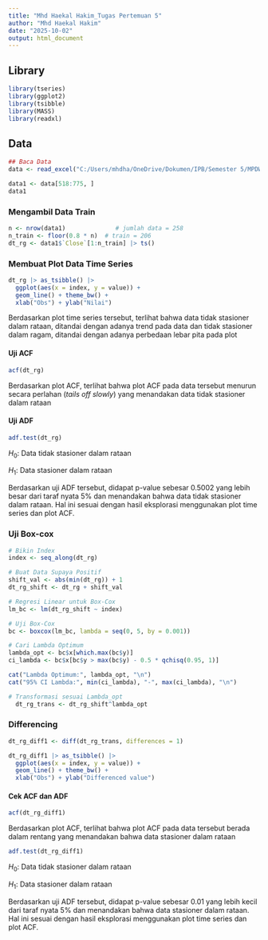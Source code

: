 ```yaml
---
title: "Mhd Haekal Hakim_Tugas Pertemuan 5"
author: "Mhd Haekal Hakim"
date: "2025-10-02"
output: html_document
---
```


## Library

```r
library(tseries)
library(ggplot2)
library(tsibble)
library(MASS)
library(readxl)
```

## Data

```r
## Baca Data
data <- read_excel("C:/Users/mhdha/OneDrive/Dokumen/IPB/Semester 5/MPDW/JKSE_Close_Weekly.xlsx")

data1 <- data[518:775, ]
data1
```

### Mengambil Data Train

```r
n <- nrow(data1)              # jumlah data = 258
n_train <- floor(0.8 * n)  # train = 206
dt_rg <- data1$`Close`[1:n_train] |> ts()
```

### Membuat Plot Data Time Series

```r
dt_rg |> as_tsibble() |> 
  ggplot(aes(x = index, y = value)) +
  geom_line() + theme_bw() +
  xlab("Obs") + ylab("Nilai")
```

Berdasarkan plot time series tersebut, terlihat bahwa data tidak stasioner dalam rataan, ditandai dengan adanya trend pada data dan tidak stasioner dalam ragam, ditandai dengan adanya perbedaan lebar pita pada plot

#### Uji ACF

```r
acf(dt_rg)
```

Berdasarkan plot ACF, terlihat bahwa plot ACF pada data tersebut menurun secara perlahan (*tails off slowly*) yang menandakan data tidak stasioner dalam rataan

#### Uji ADF

```r
adf.test(dt_rg)
```

$H_0$: Data tidak stasioner dalam rataan

$H_1$: Data stasioner dalam rataan

Berdasarkan uji ADF tersebut, didapat p-value sebesar 0.5002 yang lebih besar dari taraf nyata 5% dan menandakan bahwa data tidak stasioner dalam rataan. Hal ini sesuai dengan hasil eksplorasi menggunakan plot time series dan plot ACF.

### Uji Box-cox

```r
# Bikin Index
index <- seq_along(dt_rg)
```

```r
# Buat Data Supaya Positif
shift_val <- abs(min(dt_rg)) + 1
dt_rg_shift <- dt_rg + shift_val
```

```r
# Regresi Linear untuk Box-Cox
lm_bc <- lm(dt_rg_shift ~ index)
```

```r
# Uji Box-Cox
bc <- boxcox(lm_bc, lambda = seq(0, 5, by = 0.001))
```

```r
# Cari Lambda Optimum
lambda_opt <- bc$x[which.max(bc$y)]
ci_lambda <- bc$x[bc$y > max(bc$y) - 0.5 * qchisq(0.95, 1)]

cat("Lambda Optimum:", lambda_opt, "\n")
cat("95% CI Lambda:", min(ci_lambda), "-", max(ci_lambda), "\n")

```

```r
# Transformasi sesuai Lambda_opt
  dt_rg_trans <- dt_rg_shift^lambda_opt
```

### Differencing

```r
dt_rg_diff1 <- diff(dt_rg_trans, differences = 1)
```

```r
dt_rg_diff1 |> as_tsibble() |>
  ggplot(aes(x = index, y = value)) + 
  geom_line() + theme_bw() +
  xlab("Obs") + ylab("Differenced value")

```

#### Cek ACF dan ADF

```r
acf(dt_rg_diff1)
```

Berdasarkan plot ACF, terlihat bahwa plot ACF pada data tersebut berada dalam rentang yang menandakan bahwa data stasioner dalam rataan

```r
adf.test(dt_rg_diff1)
```

$H_0$: Data tidak stasioner dalam rataan

$H_1$: Data stasioner dalam rataan

Berdasarkan uji ADF tersebut, didapat p-value sebesar 0.01 yang lebih kecil dari taraf nyata 5% dan menandakan bahwa data stasioner dalam rataan. Hal ini sesuai dengan hasil eksplorasi menggunakan plot time series dan plot ACF.
